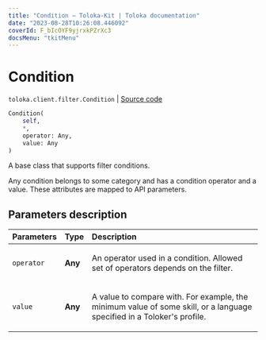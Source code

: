 ```yaml
---
title: "Condition — Toloka-Kit | Toloka documentation"
date: "2023-08-28T10:26:08.446092"
coverId: F_bIcOYF9yjrxkPZrXc3
docsMenu: "tkitMenu"
---
```


# Condition

`toloka.client.filter.Condition` | [Source code](https://github.com/Toloka/toloka-kit/blob/v1.2.1/src/client/filter.py#L146)

```python
Condition(
    self,
    *,
    operator: Any,
    value: Any
)
```

A base class that supports filter conditions.

Any condition belongs to some category and has a condition operator and a value. These attributes are mapped to API parameters.

## Parameters description

| Parameters | Type | Description |
| :----------| :----| :-----------|
`operator`|**Any**|<p>An operator used in a condition. Allowed set of operators depends on the filter.</p>
`value`|**Any**|<p>A value to compare with. For example, the minimum value of some skill, or a language specified in a Toloker's profile.</p>